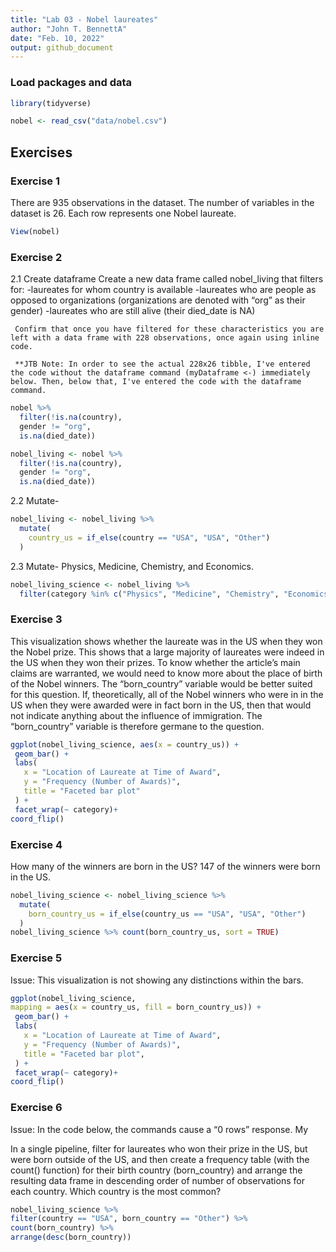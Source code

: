 ```yaml
---
title: "Lab 03 - Nobel laureates"
author: "John T. BennettA"
date: "Feb. 10, 2022"
output: github_document
---
```


### Load packages and data

```r
library(tidyverse) 
```

```r
nobel <- read_csv("data/nobel.csv")
```

## Exercises

### Exercise 1

There are 935 observations in the dataset. The number of variables in the dataset is 26. Each row represents one Nobel laureate. 


```r
View(nobel)
```

### Exercise 2

2.1 Create dataframe
    Create a new data frame called nobel_living that filters for:
    -laureates for whom country is available
    -laureates who are people as opposed to organizations (organizations are denoted with "org" as their gender)
    -laureates who are still alive (their died_date is NA)

     Confirm that once you have filtered for these characteristics you are left with a data frame with 228 observations, once again using inline code.
     
     **JTB Note: In order to see the actual 228x26 tibble, I've entered the code without the dataframe command (myDataframe <-) immediately below. Then, below that, I've entered the code with the dataframe command. 

```r
nobel %>%
  filter(!is.na(country),
  gender != "org",
  is.na(died_date))
```

```r
nobel_living <- nobel %>%
  filter(!is.na(country),
  gender != "org",
  is.na(died_date))
```

2.2 Mutate- 

```r
nobel_living <- nobel_living %>%
  mutate(
    country_us = if_else(country == "USA", "USA", "Other")
  )
```

2.3 Mutate- Physics, Medicine, Chemistry, and Economics.

```r
nobel_living_science <- nobel_living %>%
  filter(category %in% c("Physics", "Medicine", "Chemistry", "Economics"))
```


### Exercise 3

This visualization shows whether the laureate was in the US when they won the Nobel prize. This shows that a large majority of laureates were indeed in the US when they won their prizes. To know whether the article's main claims are warranted, we would need to know more about the place of birth of the Nobel winners. The "born_country" variable would be better suited for this question. 
If, theoretically, all of the Nobel winners who were in in the US when they were awarded were in fact born in the US, then that would not indicate anything about the influence of immigration. The "born_country" variable is therefore germane to the question. 
    

```r
ggplot(nobel_living_science, aes(x = country_us)) +
 geom_bar() +
 labs(
   x = "Location of Laureate at Time of Award",
   y = "Frequency (Number of Awards)",
   title = "Faceted bar plot"
 ) +
 facet_wrap(~ category)+
coord_flip()
```

 
### Exercise 4
How many of the winners are born in the US? 147 of the winners were born in the US. 

```r
nobel_living_science <- nobel_living_science %>%
  mutate(
    born_country_us = if_else(country_us == "USA", "USA", "Other")
  )
nobel_living_science %>% count(born_country_us, sort = TRUE)
```


### Exercise 5
Issue: This visualization is not showing any distinctions within the bars.


```r
ggplot(nobel_living_science, 
mapping = aes(x = country_us, fill = born_country_us)) +
 geom_bar() +
 labs(
   x = "Location of Laureate at Time of Award",
   y = "Frequency (Number of Awards)",
   title = "Faceted bar plot",
 ) +
 facet_wrap(~ category)+
coord_flip()
```





### Exercise 6
Issue: In the code below, the commands cause a "0 rows" response. My 

In a single pipeline, filter for laureates who won their prize in the US, but were born outside of the US, and then create a frequency table (with the count() function) for their birth country (born_country) and arrange the resulting data frame in descending order of number of observations for each country. Which country is the most common?


```r
nobel_living_science %>%
filter(country == "USA", born_country == "Other") %>%
count(born_country) %>%
arrange(desc(born_country))
```
 

